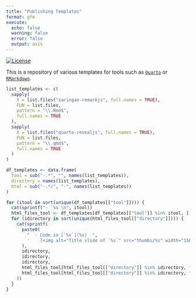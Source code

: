 ```yaml
---
title: "Publishing Templates"
format: gfm
execute:
  echo: false
  warning: false
  error: false
  output: asis
---
```


<!-- badges: start -->
[![License](https://img.shields.io/github/license/mcanouil/publishing-templates)](LICENSE)
<!-- badges: end -->

This is a repository of various templates for tools such as [`Quarto`](https://quarto.org) or [`RMarkdown`](https://rmarkdown.rstudio.com/).

```r
list_templates <- c(
  sapply(
    X = list.files("xaringan-remarkjs", full.names = TRUE),
    FUN = list.files,
    pattern = "\\.Rmd$",
    full.names = TRUE
  ),
  sapply(
    X = list.files("quarto-revealjs", full.names = TRUE),
    FUN = list.files,
    pattern = "\\.qmd$",
    full.names = TRUE
  )
)

df_templates <- data.frame(
  tool = sub("-.*", "", names(list_templates)),
  directory = names(list_templates),
  html = sub("-.*/", "-", names(list_templates))
)

for (itool in sort(unique(df_templates[["tool"]]))) {
  cat(sprintf("- `%s`\n", itool))
  html_files_tool <- df_templates[df_templates[["tool"]] %in% itool, ]
  for (idirectory in sort(unique(html_files_tool[["directory"]]))) {
    cat(sprintf(
      paste0(
        "  - Code in [`%s`](%s)  ",
        '    [<img alt="Title slide of `%s`" src="thumbs/%s" width="150" />](https://m.canouil.fr/publishing-templates/%s)\n'
      ),
      idirectory,
      idirectory,
      idirectory,
      html_files_tool[html_files_tool[["directory"]] %in% idirectory, "html"],
      html_files_tool[html_files_tool[["directory"]] %in% idirectory, "html"]
    ))
  }
}
```
